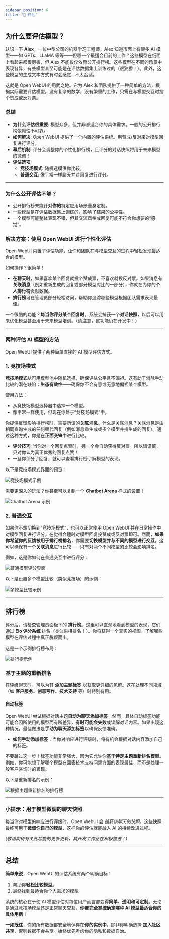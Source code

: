 ```yaml
---
sidebar_position: 6
title: "📝 评估"
---
```



## 为什么要评估模型？

认识一下 **Alex**，一位中型公司的机器学习工程师。Alex 知道市面上有很多 AI 模型——如 GPTs、LLaMA 等等——但哪一个最适合目前的工作？这些模型在纸面上看起来都很厉害，但 Alex 不能仅仅依靠公开排行榜。这些模型在不同的场景中表现各异，有些模型甚至可能是在评估数据集上训练过的（很狡猾！）。此外，这些模型的生成文本方式有时会感觉...不太合适。

这就是 Open WebUI 的用武之地。它为 Alex 和团队提供了一种简单的方法，根据实际需要评估模型。没有复杂的数学，没有繁重的工作，只需在与模型交互时投个赞成或反对票。

### 总结

- **为什么评估很重要**: 模型众多，但并非都适合你的具体需求。一般的公开排行榜依赖性不可靠。
- **如何解决**: Open WebUI 提供了一个内置的评估系统。用赞成/反对来对模型回复进行评分。
- **幕后机制**: 评分会调整你的个性化排行榜，且评分的对话快照将用于未来模型的微调！
- **评估选项**: 
  - **竞技场模式**: 随机选模供你比较。
  - **普通交互**: 像平常一样聊天并对回复进行评分。

---

### 为什么公开评估不够？

- 公开排行榜未能针对**你的**特定应用场景量身定制。
- 一些模型是在评估数据集上训练的，影响了结果的公平性。
- 一个模型可能整体表现不错，但其交流风格或回复可能不符合你想要的“感觉”。

### 解决方案：使用 Open WebUI 进行个性化评估

Open WebUI 内置了评估功能，让你和团队在与模型交互的过程中轻松发现最适合的模型。

如何操作？很简单！

- **在聊天时**，如果喜欢某个回复就投个赞成票，不喜欢就投反对票。如果消息有**关联消息**（例如重新生成的回复或部分模型对比的一部分），你就在为你的**个人排行榜**贡献数据。
- **排行榜**可在管理员部分轻松访问，帮助你追踪哪些模型根据团队需求表现最佳。

一个很酷的功能？**每当你评分某个回复时**，系统会捕获一个**对话快照**，以后可以用来优化模型甚至用于未来模型培训。（请注意，这功能仍在开发中！）

---

### 两种评估 AI 模型的方法

Open WebUI 提供了两种简单直接的 AI 模型评估方式。

### **1. 竞技场模式**

**竞技场模式**从可用模型池中随机选择，确保评估公平且不偏袒。这有助于消除手动比较的潜在缺陷：**生态有效性**——确保你不会有意或无意地偏袒某个模型。

使用方法：
- 从竞技场模型选择器中选择一个模型。
- 像平常一样使用，但现在你处于“竞技场模式”中。
  
你提供反馈影响排行榜时，需要所谓的**关联消息**。什么是关联消息？关联消息是由相同查询生成的任何替代回复（例如消息重生成或多个模型并排生成的回复）。通过这种方式，你是在**正面交锋**中进行比较。

- **评分技巧**: 当你对一个回复点赞时，另一个会自动获得反对票。所以请谨慎，只对你认为真正优秀的回复点赞！
- 一旦你评分了回复，就可以查看排行榜了解模型的表现。

以下是竞技场模式界面的预览：

![竞技场模式示例](/images/evaluation/arena.png)

需要更深入的玩法？你甚至可以复制一个 [**Chatbot Arena**](https://lmarena.ai/) 样式的设置！

![Chatbot Arena 示例](/images/evaluation/arena-many.png)

### **2. 普通交互**

如果你不想切换到“竞技场模式”，也可以正常使用 Open WebUI 并在日常操作中对模型回复进行评分。在觉得合适时对模型回复投赞成或反对票即可。然而，**如果你希望你的反馈被用于排行榜排名**，你需要**切换模型并与不同的模型进行交互**。这可以确保有一个**关联消息**进行比较——只有对两个不同模型的比较会影响排名。

例如，这是你如何在普通交互中进行评分：

![普通模型评分界面](/images/evaluation/normal.png)

以下是设置多个模型比较（类似竞技场）的示例：

![多模型比较示例](/images/evaluation/normal-many.png)

---

## 排行榜

评分后，请检查管理员面板下的 **排行榜**。这里可以直观地看到模型的表现，它们通过 **Elo 评分系统** 排名（类似象棋排名！）。你将获得一个真实的视图，了解哪些模型在评估过程中真正脱颖而出。

这是一个示例排行榜布局：

![排行榜示例](/images/evaluation/leaderboard.png)

### 基于主题的重新排名

在评级聊天时，可以为其 **添加主题标签** 以获取更详细的见解。这在处理不同领域（如 **客户服务、创意写作、技术支持** 等）时特别有用。

#### 自动标签
Open WebUI 尝试根据对话主题**自动为聊天添加标签**。然而，具体自动标签功能可能会因所使用的模型而有所差异，**有时可能会失败**或误解对话内容。如果出现这种情况，最佳做法是**手动为聊天添加标签**以确保反馈准确。

- **如何手动添加标签**：当你对响应进行评级时，将有机会根据对话内容添加自己的标签。
  
不要跳过这一步！标签功能非常强大，因为它允许你**基于特定主题重新排名模型**。例如，你可能想了解哪个模型在回答技术支持问题方面的表现最佳，而不是处理一般客户咨询时的表现。

以下是重新排名的示例：

![根据主题重新排名的排行榜](/images/evaluation/leaderboard-reranked.png)

---

### 小提示：用于模型微调的聊天快照

每当你对模型的响应进行评级时，Open WebUI 会 *捕获该聊天的快照*。这些快照最终可用于**微调你自己的模型**，这样你的评估就能融入 AI 的持续改进过程。

*(敬请期待有关此功能的更多更新，其开发工作正在积极推进！)*

---

## 总结

**简单来说**，Open WebUI 的评估系统有两个明确目标：
1. 帮助你**轻松比较模型**。
2. 最终找到最适合你个人需求的模型。

系统的核心在于使 AI 模型评估对每位用户而言都变得**简单、透明和可定制**。无论是通过竞技场模型还是正常聊天交互，**你都完全掌控确定哪种 AI 模型最适合你的具体用例**！

**一如既往**，你的所有数据都安全地保存在**你的实例中**，除非你明确选择 **加入社区共享**，否则数据不会共享。始终优先考虑你的隐私和数据自治。